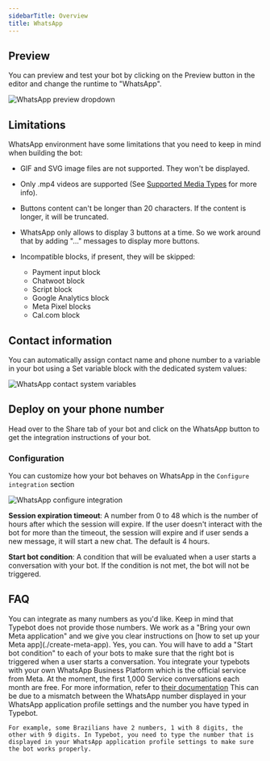 ```yaml
---
sidebarTitle: Overview
title: WhatsApp
---
```


## Preview

You can preview and test your bot by clicking on the Preview button in the editor and change the runtime to "WhatsApp".

<Frame>
  <img
    src="/images/whatsapp/preview-dropdown.png"
    alt="WhatsApp preview dropdown"
  />
</Frame>

## Limitations

WhatsApp environment have some limitations that you need to keep in mind when building the bot:

- GIF and SVG image files are not supported. They won't be displayed.
- Only .mp4 videos are supported (See [Supported Media Types](https://developers.facebook.com/docs/whatsapp/cloud-api/reference/media#supported-media-types) for more info).
- Buttons content can't be longer than 20 characters. If the content is longer, it will be truncated.
- WhatsApp only allows to display 3 buttons at a time. So we work around that by adding "..." messages to display more buttons.
- Incompatible blocks, if present, they will be skipped:

  - Payment input block
  - Chatwoot block
  - Script block
  - Google Analytics block
  - Meta Pixel blocks
  - Cal.com block

## Contact information

You can automatically assign contact name and phone number to a variable in your bot using a Set variable block with the dedicated system values:

<Frame>
  <img
    src="/images/whatsapp/contact-var.png"
    alt="WhatsApp contact system variables"
  />
</Frame>

## Deploy on your phone number

Head over to the Share tab of your bot and click on the WhatsApp button to get the integration instructions of your bot.

### Configuration

You can customize how your bot behaves on WhatsApp in the `Configure integration` section

<Frame>
  <img
    src="/images/whatsapp/configure-integration.png"
    alt="WhatsApp configure integration"
  />
</Frame>

**Session expiration timeout**: A number from 0 to 48 which is the number of hours after which the session will expire. If the user doesn't interact with the bot for more than the timeout, the session will expire and if user sends a new message, it will start a new chat. The default is 4 hours.

**Start bot condition**: A condition that will be evaluated when a user starts a conversation with your bot. If the condition is not met, the bot will not be triggered.

## FAQ

<AccordionGroup>
  <Accordion title="How many WhatsApp numbers can I use?">
    You can integrate as many numbers as you'd like. Keep in mind that Typebot does not provide those numbers. We work as a "Bring your own Meta application" and we give you clear instructions on [how to set up your Meta app](./create-meta-app).
  </Accordion>
  <Accordion title="Can I link multiple bots to the same WhatsApp number?">
    Yes, you can. You will have to add a "Start bot condition" to each of your bots to make sure that the right bot is triggered when a user starts a conversation.
  </Accordion>
  <Accordion title="Does the integration with WhatsApp requires any paid API?">
    You integrate your typebots with your own WhatsApp Business Platform which is the official service from Meta. At the moment, the first 1,000 Service conversations each month are free. For more information, refer to <a href="https://developers.facebook.com/docs/whatsapp/cloud-api/get-started#pricing---payment-methods" target="_blank">their documentation</a>
  </Accordion>
  <Accordion title="I receive the preview initial message but then the bot doesn't respond">
    This can be due to a mismatch between the WhatsApp number displayed in your WhatsApp application profile settings and the number you have typed in Typebot.

    For example, some Brazilians have 2 numbers, 1 with 8 digits, the other with 9 digits. In Typebot, you need to type the number that is displayed in your WhatsApp application profile settings to make sure the bot works properly.

  </Accordion>
</AccordionGroup>
